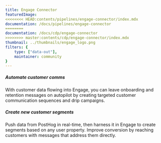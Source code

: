 ```yaml
---
title: Engage Connector
featuredImage: 
<<<<<<<< HEAD:contents/pipelines/engage-connector/index.mdx
documentation: /docs/pipelines/engage-connector
========
documentation: /docs/cdp/engage-connector
>>>>>>>> master:contents/cdp/engage-connector/index.mdx
thumbnail: ../thumbnails/engage_logo.png
filters: {
    type: ["data-out"],
    maintainer: community
}
---
```


<Section
    divider={false}
    title="Send customer data and events to Engage, to be used for customer segmentation and marketing automation."
    size="full"
    cols={2}
>
    <div>
        <h5>Automate customer comms</h5>
        <p>With customer data flowing into Engage, you can leave onboarding and retention messages on autopilot by creating targeted customer communication sequences and drip campaigns.</p>
    </div>
    <div>
        <h5>Create new customer segments</h5>
        <p>Push data from PostHog in real-time, then harness it in Engage to create segments based on any user property. Improve conversion by reaching customers with messages that address them directly.</p>
    </div>
</Section>

<TutorialsSlider topic="engage" />

<Documentation />
